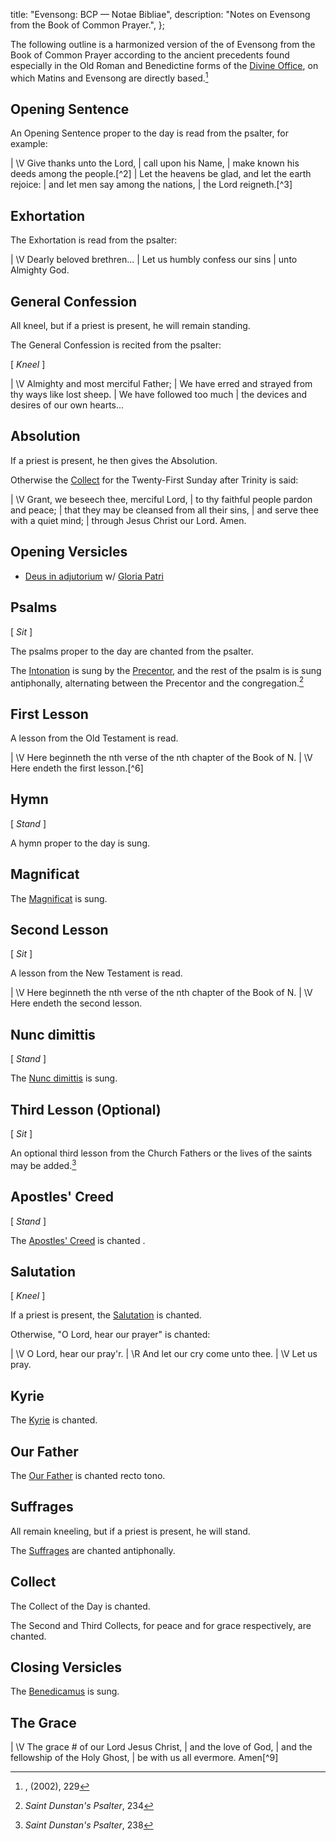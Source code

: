   title: "Evensong: BCP — Notae Bibliae",
  description: "Notes on Evensong from the Book of Common Prayer.",
};

<Initial text="Evensong: Book of Common Prayer" />

The following outline is a harmonized version of the <Definition lang="latin" anchor="officium" text="office" /> of Evensong from the Book of Common Prayer according to the ancient precedents found especially in the Old Roman and Benedictine forms of the [Divine Office](/glossary/liturgical-terms#divine-office), on which Matins and Evensong are directly based.[^1]

## Opening Sentence

An Opening Sentence proper to the day is read from the psalter, for example:

<Poetry>
|  \V Give thanks unto the Lord,
|      call upon his Name,
|      make known his deeds among the people.[^2]
|  Let the heavens be glad, and let the earth rejoice:
|      and let men say among the nations,
|          the Lord reigneth.[^3]
</Poetry>

## Exhortation

The Exhortation is read from the psalter:

<Poetry>
|  \V Dearly beloved brethren...
|      Let us humbly confess our sins
|          unto Almighty God.
</Poetry>

## General Confession

All kneel, but if a priest is present, he will remain standing.

The General Confession is recited from the psalter:

[ *Kneel* ]

<Poetry>
|  \V Almighty and most merciful Father;
|      We have erred and strayed from thy ways like lost sheep.
|  We have followed too much
|      the devices and desires of our own hearts...
</Poetry>

## Absolution

If a priest is present, he then gives the Absolution.

Otherwise the [Collect](/glossary/liturgical-terms#collect) for the Twenty-First Sunday after Trinity is said:

<Poetry>
|  \V Grant, we beseech thee, merciful Lord,
|      to thy faithful people pardon and peace;
|          that they may be cleansed from all their sins,
|      and serve thee with a quiet mind;
|          through Jesus Christ our Lord. Amen.
</Poetry>

## Opening Versicles

- [Deus in adjutorium](/liturgy/music/chants/deus-in-adjutorium) w/ [Gloria Patri](/liturgy/music/chants/gloria-patri)

## Psalms

[ *Sit* ]

The psalms proper to the day are chanted from the psalter.

The [Intonation](/liturgy/rites/chant-rubric-sarum-rite#accents) is sung by the [Precentor](/glossary/liturgical-terms#precentor), and the rest of the psalm is is sung antiphonally, alternating between the Precentor and the congregation.[^5]

## First Lesson

A lesson from the Old Testament is read.

<Poetry>
|  \V Here beginneth the nth verse of the nth chapter of the Book of N.
|  \V Here endeth the first lesson.[^6]
</Poetry>

## Hymn

[ *Stand* ]

A hymn proper to the day is sung.

## Magnificat

The [Magnificat](/liturgy/music/chants/magnificat) is sung.

## Second Lesson

[ *Sit* ]

A lesson from the New Testament is read.

<Poetry>
|  \V Here beginneth the nth verse of the nth chapter of the Book of N.
|  \V Here endeth the second lesson.
</Poetry>

## Nunc dimittis

[ *Stand* ]

The [Nunc dimittis](/liturgy/music/chants/nunc-dimittis) is sung.

## Third Lesson (Optional)

[ *Sit* ]

An optional third lesson from the Church Fathers or the lives of the saints may be added.[^8]

## Apostles' Creed

[ *Stand* ]

The [Apostles' Creed](/liturgy/creeds/apostles-creed) is chanted <Definition lang="latin" anchor="recto-tono" text="recto tono" />.

## Salutation

[ *Kneel* ]

If a priest is present, the [Salutation](/glossary/liturgical-terms#salutation) is chanted.

Otherwise, "O Lord, hear our prayer" is chanted:

<Poetry>
|  \V O Lord, hear our pray'r.
|  \R And let our cry come unto thee.
|  \V Let us pray.
</Poetry>

## Kyrie

The [Kyrie](/liturgy/music/chants/kyrie) is chanted.

## Our Father

The [Our Father](/liturgy/prayers/our-father) is chanted recto tono.

## Suffrages

All remain kneeling, but if a priest is present, he will stand.

The [Suffrages](/glossary/liturgical-terms#suffrages) are chanted antiphonally.

## Collect

The Collect of the Day is chanted.

The Second and Third Collects, for peace and for grace respectively, are chanted.

## Closing Versicles

The [Benedicamus](/liturgy/music/chants/benedicamus) is sung.

## The Grace

<Poetry>
|  \V The grace # of our Lord Jesus Christ,
|      and the love of God,
|      and the fellowship of the Holy Ghost,
|          be with us all evermore. Amen[^9]
</Poetry>

[^1]: *<Definition lang="english" anchor="saint-dunstans-psalter" text="Saint Dunstan's Plainsong Psalter" />*, (2002), 229
[^2]: 1 Chronicles 16:8
[^3]: 1 Chronicles 16:31
[^4]: *Saint Dunstan's Psalter*, 234, The Venite is replaced with the <Definition lang="latin" anchor="pascha-nostrum" text="Pascha nostrum" /> on Easter Sunday, and may be sung through the week of Easter.
[^5]: *Saint Dunstan's Psalter*, 234
[^6]: *Saint Dunstan's Psalter*, 247
[^7]: *Saint Dunstan's Psalter*, 235
[^8]: *Saint Dunstan's Psalter*, 238
[^9]: 2 Corinthians 13:14
